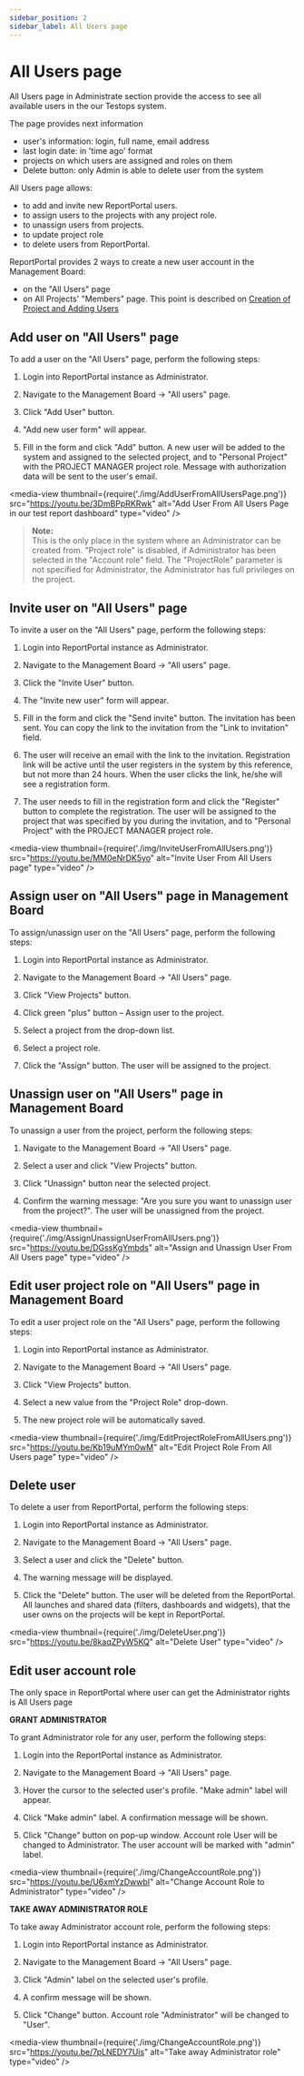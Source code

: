 ```yaml
---
sidebar_position: 2
sidebar_label: All Users page
---
```


# All Users page

All Users page in Administrate section provide the access to see all available users in the our Testops system.

The page provides next information
 * user's information: login, full name, email address
 * last login date: in 'time ago' format
 * projects on which users are assigned and roles on them
 * Delete button: only Admin is able to delete user from the system

All Users page allows: 
 - to add and invite new ReportPortal users.
 - to assign users to the projects with any project role.
 - to unassign users from projects.
 - to update project role
 - to delete users from ReportPortal.

ReportPortal provides 2 ways to create a new user account in the Management Board:

- on the "All Users" page
- on All Projects' "Members" page. This point is described on
[Creation of Project and Adding Users](/reportportal-configuration/CreationOfProjectAndAddingUsers)

## Add user on "All Users" page

To add a user on the "All Users" page, perform the following steps:

1. Login into ReportPortal instance as Administrator.

2. Navigate to the Management Board -\> "All users" page.

3. Click "Add User" button.

4. "Add new user form" will appear.

5. Fill in the form and click "Add" button. A new user will be added to
  the system and assigned to the selected project, and to "Personal Project" with the 
  PROJECT MANAGER project role. Message with authorization data will be sent to the user's email.

<media-view thumbnail={require('./img/AddUserFromAllUsersPage.png')} src="https://youtu.be/3DmBPpRKRwk" alt="Add User From All Users Page in our test report dashboard" type="video" />

>**Note:**  
This is the only place in the system where an Administrator can be created
from. "Project role" is disabled, if Administrator has been selected in the
"Account role" field. The "ProjectRole" parameter is not specified for
Administrator, the Administrator has full privileges on the project.

## Invite user on "All Users" page

To invite a user on the "All Users" page, perform the following steps:

1. Login into ReportPortal instance as Administrator.

2. Navigate to the Management Board -\> "All users" page.

3. Click the "Invite User" button.

4. The "Invite new user" form will appear.

5. Fill in the form and click the "Send invite" button. The invitation
    has been sent. You can copy the link to the invitation from the "Link to
    invitation" field.

6. The user will receive an email with the link to the invitation. Registration
link will be active until the user registers in the system by this reference,
but not more than 24 hours. When the user clicks the link, he/she will see a registration form.

7. The user needs to fill in the registration form and click the "Register" button to complete the registration. 
The user will be assigned to the project that was specified by you during the invitation, 
and to "Personal Project" with the PROJECT MANAGER project role. 

<media-view thumbnail={require('./img/InviteUserFromAllUsers.png')} src="https://youtu.be/MM0eNrDK5yo" alt="Invite User From All Users page" type="video" />

## Assign user on "All Users" page in Management Board

To assign/unassign user on the "All Users" page, perform the following
steps:

1. Login into ReportPortal instance as Administrator.

2. Navigate to the Management Board -\> "All Users" page.

3. Click "View Projects" button.

4. Click green "plus" button – Assign user to the project.

5. Select a project from the drop-down list.

6. Select a project role.

7. Click the "Assign" button. The user will be assigned to the project.

## Unassign user on "All Users" page in Management Board

To unassign a user from the project, perform the following steps:

1. Navigate to the Management Board -\> "All Users" page.

2. Select a user and click "View Projects" button.

3. Click "Unassign" button near the selected project.

4. Confirm the warning message: "Are you sure you want to unassign
    user from the project?". The user will be unassigned from the project.

<media-view thumbnail={require('./img/AssignUnassignUserFromAllUsers.png')} src="https://youtu.be/DGssKgYmbds" alt="Assign and Unassign User From All Users page" type="video" />

## Edit user project role on "All Users" page in Management Board

To edit a user project role on the "All Users" page, perform the following
steps:

1. Login into ReportPortal instance as Administrator.

2. Navigate to the Management Board -\> "All Users" page.

3. Click "View Projects" button.

4. Select a new value from the "Project Role" drop-down.

5. The new project role will be automatically saved.

<media-view thumbnail={require('./img/EditProjectRoleFromAllUsers.png')} src="https://youtu.be/Kb19uMYm0wM" alt="Edit Project Role From All Users page" type="video" />

## Delete user

To delete a user from ReportPortal, perform the following steps:

1. Login into ReportPortal instance as Administrator.

2. Navigate to the Management Board -\> "All Users" page.

3. Select a user and click the "Delete" button.

4. The warning message will be displayed.

5. Click the "Delete" button. The user will be deleted from the ReportPortal. All launches and shared data (filters, 
dashboards and widgets), that the user owns on the projects will be kept in ReportPortal.

<media-view thumbnail={require('./img/DeleteUser.png')} src="https://youtu.be/8kaqZPyW5KQ" alt="Delete User" type="video" />

## Edit user account role

The only space in ReportPortal where user can get the Administrator rights is All Users page

**GRANT ADMINISTRATOR**

To grant Administrator role for any user, perform the following steps:

1. Login into the ReportPortal instance as Administrator.

2. Navigate to the Management Board -\> "All Users" page.

3. Hover the cursor to the selected user's profile. "Make admin" label will
    appear.

4. Click "Make admin" label. A confirmation message will be shown.

5. Click "Change" button on pop-up window. Account role User will be changed to
    Administrator. The user account will be marked with "admin" label.

<media-view thumbnail={require('./img/ChangeAccountRole.png')} src="https://youtu.be/U6xmYzDwwbI" alt="Change Account Role to Administrator" type="video" />

**TAKE AWAY ADMINISTRATOR ROLE**

To take away Administrator account role, perform the following steps:

1. Login into ReportPortal instance as Administrator.

2. Navigate to the Management Board -\> "All Users" page.

3. Click "Admin" label on the selected user's profile.

4. A confirm message will be shown.

5. Click "Change" button. Account role "Administrator" will be changed to
    "User".

<media-view thumbnail={require('./img/ChangeAccountRole.png')} src="https://youtu.be/7pLNEDY7Uis" alt="Take away Administrator role" type="video" />
